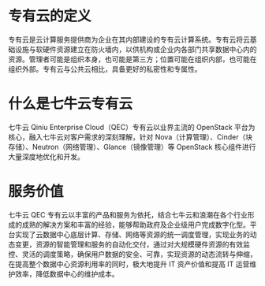 # **专有云的定义**
专有云是云计算服务提供商为企业在其内部建设的专有云计算系统。专有云将云基础设施与软硬件资源建立在防火墙内，以供机构或企业内各部门共享数据中心内的资源。管理者可能是组织本身，也可能是第三方；位置可能在组织内部，也可能在组织外部。专有云与公共云相比，具备更好的私密性和专属性。

# **什么是七牛云专有云**
七牛云 Qiniu Enterprise Cloud（QEC）专有云以业界主流的 OpenStack 平台为核心，融入七牛云对客户需求的深刻理解，针对 Nova（计算管理）、Cinder（块存储）、Neutron（网络管理）、Glance（镜像管理）等 OpenStack 核心组件进行大量深度地优化和开发。

# **服务价值**
七牛云 QEC 专有云以丰富的产品和服务为依托，结合七牛云和浪潮在各个行业形成的成熟的解决方案和丰富的经验，能够帮助政府及企业级用户完成数字化型。平台实现了云数据中心底层计算、存储、网络等资源的统一调度管理，实现业务的动态变更，资源的智能管理和服务的自动化交付，通过对大规模硬件资源的有效监控、灵活的调度策略，确保用户数据的安全、可靠，实现资源的动态流转与伸缩，在提高整个数据中心资源利用率的同时，极大地提升 IT 资产价值和提高 IT 运营维护效率，降低数据中心的维护成本。

